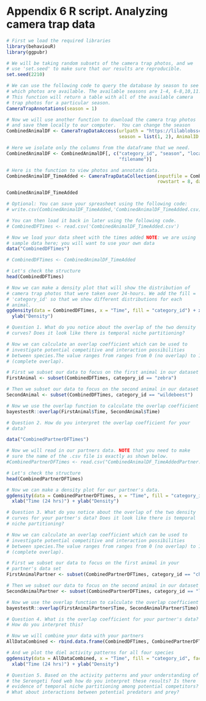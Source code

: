 # Appendix 6 R script. Analyzing camera trap data  {-}
```r
# First we load the required libraries
library(behaviouR)
library(ggpubr)

# We will be taking random subsets of the camera trap photos, and we
# use 'set.seed' to make sure that our results are reproducible.
set.seed(2210)

# We can use the following code to query the database by season to see
# which photos are available. The available seasons are 1-4, 6-8,10,11.
# This function will return a table with all of the available camera
# trap photos for a particular season.
CameraTrapAnnotations(season = 1)

# Now we will use another function to download the camera trap photos
# and save them locally to our computer.  You can change the season
CombinedAnimalDF <- CameraTrapDataAccess(urlpath = "https://lilablobssc.blob.core.windows.net/snapshotserengeti-unzipped/", 
                                         season = list(1, 2), AnimalID = "zebra", NumPhotos = 5, create.dir = TRUE)

# Here we isolate only the columns from the dataframe that we need.
CombinedAnimalDF <- CombinedAnimalDF[, c("category_id", "season", "location", 
                                         "filename")]

# Here is the function to view photos and annotate data.
CombinedAnimalDF_TimeAdded <- CameraTrapDataCollection(inputfile = CombinedAnimalDF, 
                                                       rowstart = 8, dataframe.cont = FALSE, option = "Plot")

CombinedAnimalDF_TimeAdded

# Optional: You can save your spreasheet using the following code:
# write.csv(CombinedAnimalDF_TimeAdded,'CombinedAnimalDF_TimeAdded.csv)

# You can then load it back in later using the following code.
# CombinedDFTimes <- read.csv('CombinedAnimalDF_TimeAdded.csv')

# Now we load your data sheet with the times added NOTE: we are using
# sample data here; you will want to use your own data
data("CombinedDFTimes")

# CombinedDFTimes <- CombinedAnimalDF_TimeAdded

# Let's check the structure
head(CombinedDFTimes)

# Now we can make a density plot that will show the distribution of
# camera trap photos that were taken over 24-hours. We add the fill =
# 'category_id' so that we show different distributions for each
# animal.
ggdensity(data = CombinedDFTimes, x = "Time", fill = "category_id") + xlab("Time (24 hrs)") + 
  ylab("Density")

# Question 1. What do you notice about the overlap of the two density
# curves? Does it look like there is temporal niche partitioning?

# Now we can calculate an overlap coefficient which can be used to
# investigate potential competitive and interaction possibilities
# between species.The value ranges from ranges from 0 (no overlap) to 1
# (complete overlap).

# First we subset our data to focus on the first animal in our dataset
FirstAnimal <- subset(CombinedDFTimes, category_id == "zebra")

# Then we subset our data to focus on the second animal in our dataset
SecondAnimal <- subset(CombinedDFTimes, category_id == "wildebeest")

# Now we use the overlap function to calculate the overlap coefficient
bayestestR::overlap(FirstAnimal$Time, SecondAnimal$Time)

# Question 2. How do you interpret the overlap coefficient for your
# data?

data("CombinedPartnerDFTimes")

# Now we will read in our partners data. NOTE that you need to make
# sure the name of the .csv file is exactly as shown below.
#CombinedPartnerDFTimes <- read.csv("CombinedAnimalDF_TimeAddedPartner.csv")

# Let's check the structure
head(CombinedPartnerDFTimes)

# Now we can make a density plot for our partner's data.
ggdensity(data = CombinedPartnerDFTimes, x = "Time", fill = "category_id") + 
  xlab("Time (24 hrs)") + ylab("Density")

# Question 3. What do you notice about the overlap of the two density
# curves for your partner's data? Does it look like there is temporal
# niche partitioning?

# Now we can calculate an overlap coefficient which can be used to
# investigate potential competitive and interaction possibilities
# between species.The value ranges from ranges from 0 (no overlap) to 1
# (complete overlap).

# First we subset our data to focus on the first animal in your
# partner's data set
FirstAnimalPartner <- subset(CombinedPartnerDFTimes, category_id == "cheetah")

# Then we subset our data to focus on the second animal in our dataset
SecondAnimalPartner <- subset(CombinedPartnerDFTimes, category_id == "leopard")

# Now we use the overlap function to calculate the overlap coefficient
bayestestR::overlap(FirstAnimalPartner$Time, SecondAnimalPartner$Time)

# Question 4. What is the overlap coefficient for your partner's data?
# How do you interpret this?

# Now we will combine your data with your partners
AllDataCombined <- rbind.data.frame(CombinedDFTimes, CombinedPartnerDFTimes)

# And we plot the diel activity patterns for all four species
ggdensity(data = AllDataCombined, x = "Time", fill = "category_id", facet.by = "category_id") + 
  xlab("Time (24 hrs)") + ylab("Density")

# Question 5. Based on the activity patterns and your understanding of
# the Serengeti food web how do you interpret these results? Is there
# evidence of temporal niche partitioning among potential competitors?
# What about interactions between potential predators and prey?
```

